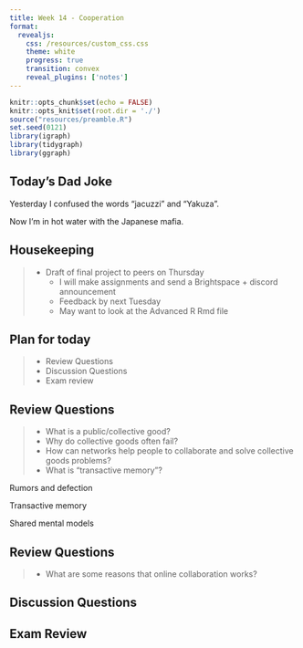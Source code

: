 ```yaml
---
title: Week 14 - Cooperation
format: 
  revealjs:
    css: /resources/custom_css.css
    theme: white
    progress: true
    transition: convex
    reveal_plugins: ['notes']
---
```


```r
knitr::opts_chunk$set(echo = FALSE)
knitr::opts_knit$set(root.dir = './')
source("resources/preamble.R")
set.seed(0121)
library(igraph)
library(tidygraph)
library(ggraph)
```

## Today's Dad Joke

Yesterday I confused the words "jacuzzi" and "Yakuza".

<span class='fragment'>
Now I'm in hot water with the Japanese mafia.
</span>

## Housekeeping

> - Draft of final project to peers on Thursday
>	- I will make assignments and send a Brightspace + discord announcement
>	- Feedback by next Tuesday
>   - May want to look at the Advanced R Rmd file


## Plan for today

> - Review Questions
> - Discussion Questions
> - Exam review


## Review Questions

> - What is a public/collective good?
> - Why do collective goods often fail?
> - How can networks help people to collaborate and solve collective goods problems?
> - What is "transactive memory"?

<aside class='notes'>
Rumors and defection

Transactive memory

Shared mental models
</aside>

## Review Questions

> - What are some reasons that online collaboration works?


## Discussion Questions


## Exam Review

